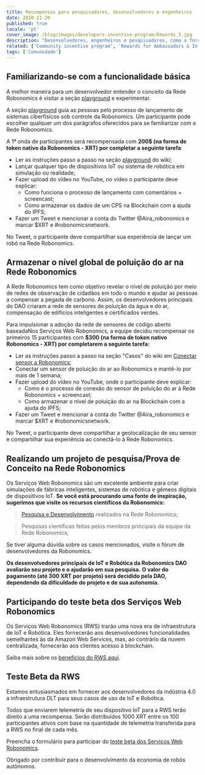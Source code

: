 ```yaml
---
title: Recompensas para pesquisadores, desenvolvedores e engenheiros
date: 2020-11-20
published: true
locale: 'pt'
cover_image: /blog/images/developers-incentive-program/Rewards_2.jpg
description: "Desenvolvedores, engenheiros e pesquisadores, como a força motriz central da indústria de robótica, recebem recompensas por atividades de pesquisa e desenvolvimento com base na Rede Robonomics. Os desenvolvedores principais do Robonomics DAO alocaram 5000 XRT para incentivar a comunidade."
related: ['Community incentive program', 'Rewards for Ambassadors & Influencers']
tags: ['Comunidade']
---
```


## Familiarizando-se com a funcionalidade básica

A melhor maneira para um desenvolvedor entender o conceito da Rede Robonomics é visitar a seção [playground](https://wiki.robonomics.network/docs/create-account-in-dapp/) e experimentar.

A seção [playground](https://wiki.robonomics.network/docs/create-account-in-dapp/) guia as pessoas pelo processo de lançamento de sistemas ciberfísicos sob controle da Robonomics. Um participante pode escolher qualquer um dos parágrafos oferecidos para se familiarizar com a Rede Robonomics.

A 1ª onda de participantes será recompensada com **200$ (na forma de token nativo da Robonomics - XRT) por completar a seguinte tarefa**:

* Ler as instruções passo a passo na seção [playground](https://wiki.robonomics.network/docs/create-account-in-dapp/) do wiki;
* Lançar qualquer tipo de dispositivos IoT ou sistema de robótica em simulação ou realidade;
* Fazer upload do vídeo no YouTube, no vídeo o participante deve explicar:
    * Como funciona o processo de lançamento com comentários + screencast;
    * Como armazenar os dados de um CPS na Blockchain com a ajuda do IPFS;
* Fazer um Tweet e mencionar a conta do Twitter @Aira_robonomics e marcar $XRT e #robonomicsnetwork.

No Tweet, o participante deve compartilhar sua experiência de lançar um robô na Rede Robonomics.

## Armazenar o nível global de poluição do ar na Rede Robonomics

A Rede Robonomics tem como objetivo revelar o nível de poluição por meio de redes de observação de cidadãos em todo o mundo e ajudar as pessoas a compensar a pegada de carbono. Assim, os desenvolvedores principais do DAO criaram a rede de sensores de poluição da água e do ar, compensação de edifícios inteligentes e certificados verdes.

Para impulsionar a adoção da rede de sensores de código aberto baseadaNos Serviços Web Robonomics, a equipe decidiu recompensar os primeiros 15 participantes com **$300 (na forma de token nativo Robonomics - XRT) por completarem a seguinte tarefa:**

* Ler as instruções passo a passo na seção "Casos" do wiki em [Conectar sensor a Robonomics](https://wiki.robonomics.network/docs/connect-sensor-to-robonomics/);
* Conectar um sensor de poluição do ar ao Robonomics e mantê-lo por mais de 1 semana;
* Fazer upload do vídeo no YouTube, onde o participante deve explicar:
   * Como é o processo de conexão do sensor de poluição do ar à Rede Robonomics + screencast;
   * Como armazenar o nível de poluição do ar na Blockchain com a ajuda do IPFS;
* Fazer um Tweet e mencionar a conta do Twitter @Aira_robonomics e marcar $XRT e #robonomicsnetwork.

No Tweet, o participante deve compartilhar a geolocalização de seu sensor e compartilhar sua experiência ao conectá-lo à Rede Robonomics.

## Realizando um projeto de pesquisa/Prova de Conceito na Rede Robonomics

Os Serviços Web Robonomics são um excelente ambiente para criar simulações de fábricas inteligentes, sistemas de robótica e gêmeos digitais de dispositivos IoT.
**Se você está procurando uma fonte de inspiração, sugerimos que visite os recursos científicos da Robonomics:**

> [Pesquisa e Desenvolvimento](https://wiki.robonomics.network/docs/r-and-d-based-on-robonomics-network/) realizados na Rede Robonomics;

> Pesquisas científicas feitas pelos membros principais da equipe da Rede Robonomics;

Se tiver alguma dúvida sobre os casos mencionados, visite o fórum de desenvolvedores da Robonomics.

**Os desenvolvedores principais de IoT e Robótica da Robonomics DAO avaliarão seu projeto e o ajudarão em sua pesquisa.**
**O valor do pagamento (até 300 XRT por projeto) será decidido pela DAO, dependendo da dificuldade do projeto e de sua autonomia.**

## Participando do teste beta dos Serviços Web Robonomics

Os Serviços Web Robonomics (RWS) trarão uma nova era de infraestrutura de IoT e Robótica.
Eles fornecerão aos desenvolvedores funcionalidades semelhantes às da Amazon Web Services, mas, ao contrário da nuvem centralizada, fornecerão aos clientes acesso à blockchain.

Saiba mais sobre os [benefícios do RWS aqui](https://blog.aira.life/robonomics-web-services-and-rws-token-intro-d730ab50ad42?source=collection_home---4------2-----------------------).

## Teste Beta da RWS

Estamos entusiasmados em fornecer aos desenvolvedores da indústria 4.0 a infraestrutura DLT para seus casos de uso de IoT e Robótica.

Todos que enviarem telemetria de seu dispositivo IoT para a RWS terão direito a uma recompensa.
Serão distribuídos 1000 XRT entre os 100 participantes ativos com base na quantidade de telemetria transferida para a RWS no final de cada mês.

Preencha o formulário para participar do [teste beta dos Serviços Web Robonomics](https://share.hsforms.com/1rlIfFL6ZSriaOjtf4NAGPw535vx).

Obrigado por contribuir para o desenvolvimento da economia de robôs autônomos.